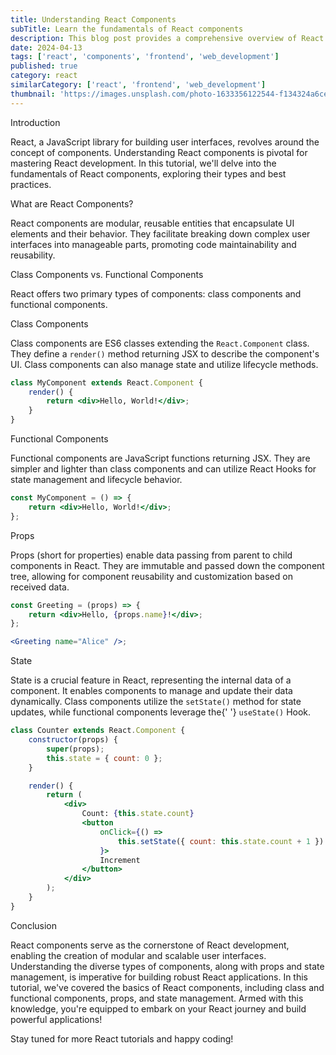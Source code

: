 ```yaml
---
title: Understanding React Components
subTitle: Learn the fundamentals of React components
description: This blog post provides a comprehensive overview of React components, covering the basics, types, and best practices.
date: 2024-04-13
tags: ['react', 'components', 'frontend', 'web_development']
published: true
category: react
similarCategory: ['react', 'frontend', 'web_development']
thumbnail: 'https://images.unsplash.com/photo-1633356122544-f134324a6cee?q=80&w=2070&auto=format&fit=crop&ixlib=rb-4.0.3&ixid=M3wxMjA3fDB8MHxwaG90by1wYWdlfHx8fGVufDB8fHx8fA%3D%3D'
---
```


<Heading type="danger">Introduction</Heading>

<Paragraph>
    React, a JavaScript library for building user interfaces, revolves around
    the concept of components. Understanding React components is pivotal for
    mastering React development. In this tutorial, we'll delve into the
    fundamentals of React components, exploring their types and best practices.
</Paragraph>

<Heading>What are React Components?</Heading>

<Paragraph>
    React components are modular, reusable entities that encapsulate UI elements
    and their behavior. They facilitate breaking down complex user interfaces
    into manageable parts, promoting code maintainability and reusability.
</Paragraph>

<Heading>Class Components vs. Functional Components</Heading>

<Paragraph>
    React offers two primary types of components: class components and
    functional components.
</Paragraph>

<Heading type="h3">Class Components</Heading>

<Paragraph>
    Class components are ES6 classes extending the <code>React.Component</code>
    class. They define a <code>render()</code> method returning JSX to describe the
    component's UI. Class components can also manage state and utilize lifecycle
    methods.
</Paragraph>

```jsx
class MyComponent extends React.Component {
    render() {
        return <div>Hello, World!</div>;
    }
}
```

<Heading type="h3">Functional Components</Heading>

<Paragraph>
    Functional components are JavaScript functions returning JSX. They are
    simpler and lighter than class components and can utilize React Hooks for
    state management and lifecycle behavior.
</Paragraph>

```jsx
const MyComponent = () => {
    return <div>Hello, World!</div>;
};
```

<Heading>Props</Heading>

<Paragraph>
    Props (short for properties) enable data passing from parent to child
    components in React. They are immutable and passed down the component tree,
    allowing for component reusability and customization based on received data.
</Paragraph>

```jsx
const Greeting = (props) => {
    return <div>Hello, {props.name}!</div>;
};

<Greeting name="Alice" />;
```

<Heading>State</Heading>

<Paragraph>
    State is a crucial feature in React, representing the internal data of a
    component. It enables components to manage and update their data
    dynamically. Class components utilize the <code>setState()</code> method for
    state updates, while functional components leverage the{' '}
    <code>useState()</code> Hook.
</Paragraph>

```jsx
class Counter extends React.Component {
    constructor(props) {
        super(props);
        this.state = { count: 0 };
    }

    render() {
        return (
            <div>
                Count: {this.state.count}
                <button
                    onClick={() =>
                        this.setState({ count: this.state.count + 1 })
                    }>
                    Increment
                </button>
            </div>
        );
    }
}
```

<Heading>Conclusion</Heading>

<Paragraph>
    React components serve as the cornerstone of React development, enabling the
    creation of modular and scalable user interfaces. Understanding the diverse
    types of components, along with props and state management, is imperative
    for building robust React applications.
</Paragraph>
<Paragraph>
    In this tutorial, we've covered the basics of React components, including
    class and functional components, props, and state management. Armed with
    this knowledge, you're equipped to embark on your React journey and build
    powerful applications!
</Paragraph>

<Paragraph>Stay tuned for more React tutorials and happy coding!</Paragraph>
